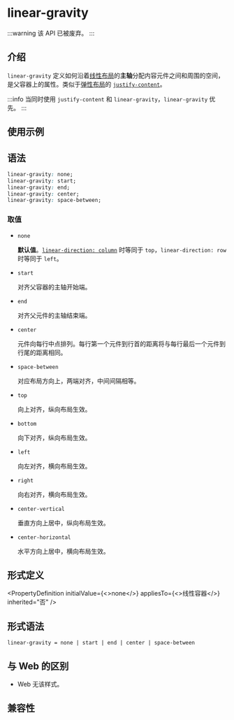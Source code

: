 
# <Deprecated /> linear-gravity

:::warning
该 API 已被废弃。
:::

## 介绍

`linear-gravity` 定义如何沿着[线性布局](/guide/ui/layout/linear-layout.mdx)的**主轴**分配内容元件之间和周围的空间，是父容器上的属性。类似于[弹性布局](/guide/ui/layout/flexible-box-layout.mdx)的 [`justify-content`](./justify-content.mdx)。

:::info
当同时使用 `justify-content` 和 `linear-gravity`，`linear-gravity` 优先。
:::

## 使用示例


<Go
  example="css-api"
  entry="src/linear-gravity"
  defaultFile="src/linear-gravity/App.tsx"
  img="https://lf-lynx.tiktok-cdns.com/obj/lynx-artifacts-oss-sg/lynx-website/assets/doc/css/linear-gravity.png"
  defaultEntryFile="dist/linear-gravity.lynx.bundle"
  entry="src/linear-gravity"
/>

## 语法

```css
linear-gravity: none;
linear-gravity: start;
linear-gravity: end;
linear-gravity: center;
linear-gravity: space-between;
```

### 取值

- `none`

  **默认值**。[`linear-direction: column`](./linear-direction) 时等同于 `top`，`linear-direction: row` 时等同于 `left`。

- `start`

  对齐父容器的主轴开始端。

- `end`

  对齐父元件的主轴结束端。

- `center`

  元件向每行中点排列。每行第一个元件到行首的距离将与每行最后一个元件到行尾的距离相同。

- `space-between`

  对应布局方向上，两端对齐，中间间隔相等。

- `top` <Deprecated/>

  向上对齐，纵向布局生效。

- `bottom` <Deprecated/>

  向下对齐，纵向布局生效。

- `left` <Deprecated/>

  向左对齐，横向布局生效。

- `right` <Deprecated/>

  向右对齐，横向布局生效。

- `center-vertical` <Deprecated/>

  垂直方向上居中，纵向布局生效。

- `center-horizontal` <Deprecated/>

  水平方向上居中，横向布局生效。

## 形式定义


<PropertyDefinition
  initialValue={<>none</>}
  appliesTo={<>线性容器</>}
  inherited="否"
/>

## 形式语法

```
linear-gravity = none | start | end | center | space-between
```

## 与 Web 的区别

- Web 无该样式。

## 兼容性


<LegacyCompatTable metadata="css/properties/linear-gravity" />
